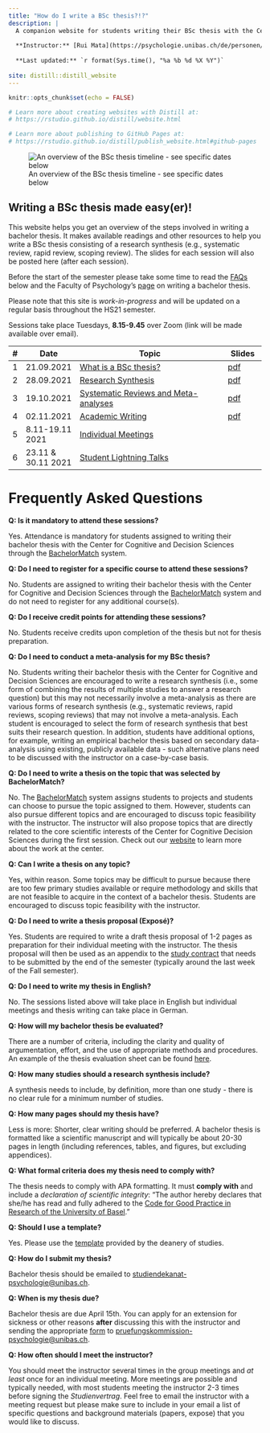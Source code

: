 ```yaml
---
title: "How do I write a BSc thesis?!?"
description: |
  A companion website for students writing their BSc thesis with the Center for Cognitive and Decision Sciences
  
  **Instructor:** [Rui Mata](https://psychologie.unibas.ch/de/personen/rui-mata/about-me/), University of Basel
  
  **Last updated:** `r format(Sys.time(), "%a %b %d %X %Y")`
  
site: distill::distill_website
---
```


```r
knitr::opts_chunk$set(echo = FALSE)

# Learn more about creating websites with Distill at:
# https://rstudio.github.io/distill/website.html

# Learn more about publishing to GitHub Pages at:
# https://rstudio.github.io/distill/publish_website.html#github-pages

```


![An overview of the BSc thesis timeline - see specific dates below](resources/bsc_plan.png)

## Writing a BSc thesis made easy(er)!

This website helps you get an overview of the steps involved in writing a bachelor thesis. It makes available readings and other resources to help you write a BSc thesis consisting of a research synthesis (e.g., systematic review, rapid review, scoping review). The slides for each session will also be posted here (after each session).

Before the start of the semester please take some time to read the [FAQs](https://matarui.github.io/BSc_thesis/index.html#frequently-asked-questions) below and the Faculty of Psychology's [page](https://psychologie.unibas.ch/de/studium/bachelorstudium/zweites-und-drittes-studienjahr/bachelorarbeit-4190/) on writing a bachelor thesis.

Please note that this site is *work-in-progress* and will be updated on a regular basis throughout the HS21 semester.

Sessions take place Tuesdays, **8.15-9.45** over Zoom (link will be made available over email). 

::: l-body
| # | Date     | Topic                         | Slides |
|---| ---------|-------------------------------|--------|
| 1 | 21.09.2021 | [What is a BSc thesis?](session1.html) | [pdf](index.html) |
| 2 | 28.09.2021 | [Research Synthesis](session2.html) | [pdf](index.html) |
| 3 | 19.10.2021 | [Systematic Reviews and Meta-analyses](session3.html) | [pdf](index.html) |
| 4 | 02.11.2021 | [Academic Writing](session4.html) | [pdf](index.html) |
| 5 | 8.11-19.11 2021 | [Individual Meetings](session5.html) |  |
| 6 | 23.11 & 30.11 2021 | [Student Lightning Talks](session6.html) |  |
:::

# Frequently Asked Questions

**Q: Is it mandatory to attend these sessions? **

Yes. Attendance is mandatory for students assigned to writing their bachelor thesis with the Center for Cognitive and Decision Sciences through the [BachelorMatch](https://admin.psycho.unibas.ch/?content=registration&detail=viewthemen) system.

**Q: Do I need to register for a specific course to attend these sessions? **

No. Students are assigned to writing their bachelor thesis with the Center for Cognitive and Decision Sciences through the [BachelorMatch](https://admin.psycho.unibas.ch/?content=registration&detail=viewthemen) system and do not need to register for any additional course(s). 

**Q: Do I receive credit points for attending these sessions? **

No. Students receive credits upon completion of the thesis but not for thesis preparation. 

**Q: Do I need to conduct a meta-analysis for my BSc thesis? **

No. Students writing their bachelor thesis with the Center for Cognitive and Decision Sciences are encouraged to write a research synthesis (i.e., some form of combining the results of multiple studies to answer a research question) but this may not necessarily involve a meta-analysis as there are various forms of research synthesis (e.g., systematic reviews, rapid reviews, scoping reviews) that may not involve a meta-analysis. Each student is encouraged to select the form of research synthesis that best suits their research question. In addition, students have additional options, for example, writing an empirical bachelor thesis based on secondary data-analysis using existing, publicly available data - such alternative plans need to be discussed with the instructor on a case-by-case basis. 

**Q: Do I need to write a thesis on the topic that was selected by BachelorMatch? **

No. The [BachelorMatch](https://admin.psycho.unibas.ch/?content=registration&detail=viewthemen) system assigns students to projects and students can choose to pursue the topic assigned to them. However, students can also pursue different topics and are encouraged to discuss topic feasibility with the instructor. The instructor will also propose topics that are directly related to the core scientific interests of the Center for Cognitive Decision Sciences during the first session. Check out our [website](http://www.cds.unibas.ch) to learn more about the work at the center.  

**Q: Can I write a thesis on any topic? **

Yes, within reason. Some topics may be difficult to pursue because there are too few primary studies available or require methodology and skills that are not feasible to acquire in the context of a bachelor thesis. Students are encouraged to discuss topic feasibility with the instructor. 

**Q: Do I need to write a thesis proposal (Exposé)? **

Yes. Students are required to write a draft thesis proposal of 1-2 pages as preparation for their individual meeting with the instructor. The thesis proposal will then be used as an appendix to the [study contract](https://psychologie.unibas.ch/fileadmin/user_upload/psychologie/Studium/Bachelorstudium/Dokumente/Studienvertrag_BA.docx) that needs to be submitted by the end of the semester (typically around the last week of the Fall semester). 

**Q: Do I need to write my thesis in English? **

No. The sessions listed above will take place in English but individual meetings and thesis writing can take place in German.

**Q: How will my bachelor thesis be evaluated? **

There are a number of criteria, including the clarity and quality of argumentation, effort, and the use of appropriate methods and procedures. An example of the thesis evaluation sheet can be found [here](resources/CDS_EvaluationForm.pdf).

**Q: How many studies should a research synthesis include? **

A synthesis needs to include, by definition, more than one study - there is no clear rule for a minimum number of studies. 

**Q: How many pages should my thesis have? **

Less is more: Shorter, clear writing should be preferred. A bachelor thesis is formatted like a scientific manuscript and will typically be about 20-30 pages in length (including references, tables, and figures, but excluding appendices). 

**Q: What formal criteria does my thesis need to comply with? **

The thesis needs to comply with APA formatting. It must **comply with** and include a *declaration of scientific integrity*: "The author hereby declares that she/he has read and fully adhered to the [Code for Good Practice in Research of the University of Basel](https://psychologie.unibas.ch/fileadmin/user_upload/psychologie/Studium/Bachelorstudium/Dokumente/Code_of_good_practice_in_research.pdf)." 

**Q: Should I use a template? **

Yes. Please use the [template](https://psychologie.unibas.ch/fileadmin/user_upload/psychologie/Studium/Bachelorstudium/Dokumente/BAchelor_thesis_vorlage.doc) provided by the deanery of studies. 

**Q: How do I submit my thesis? **

Bachelor thesis should be emailed to [studiendekanat-psychologie@unibas.ch](mailto:studiendekanat-psychologie@unibas.ch). 

**Q: When is my thesis due? **

Bachelor thesis are due April 15th. You can apply for an extension for sickness or other reasons **after** discussing this with the instructor and sending the appropriate [form](https://psychologie.unibas.ch/fileadmin/user_upload/psychologie/Studium/Bachelorstudium/Dokumente/Mitteilung_Verlaengerung_Abgabetermin_BA_neu.doc) to [pruefungskommission-psychologie@unibas.ch](mailto:pruefungskommission-psychologie@unibas.ch). 

**Q: How often should I meet the instructor?**

You should meet the instructor several times in the group meetings and *at least* once for an individual meeting. More meetings are possible and typically needed, with most students meeting the instructor 2-3 times before signing the *Studienvertrag*. Feel free to email the instructor with a meeting request but please make sure to include in your email a list of specific questions and background materials (papers, expose) that you would like to discuss.

